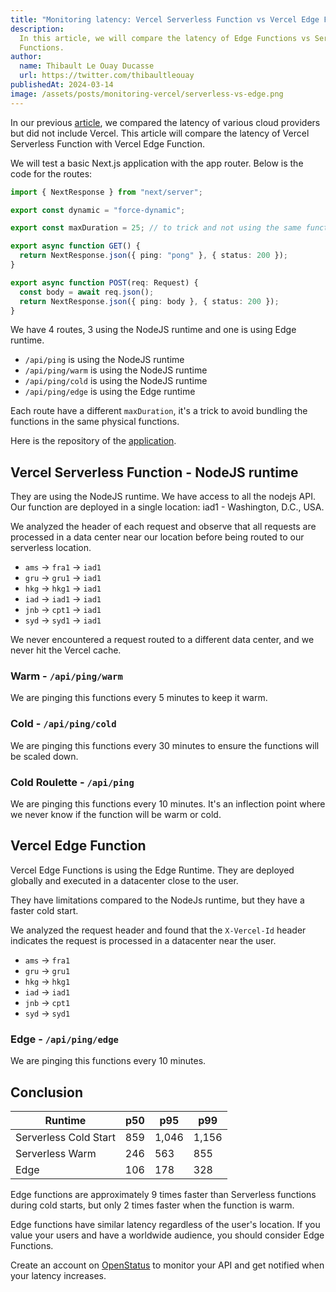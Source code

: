 ```yaml
---
title: "Monitoring latency: Vercel Serverless Function vs Vercel Edge Function"
description:
  In this article, we will compare the latency of Edge Functions vs Serverless
  Functions.
author:
  name: Thibault Le Ouay Ducasse
  url: https://twitter.com/thibaultleouay
publishedAt: 2024-03-14
image: /assets/posts/monitoring-vercel/serverless-vs-edge.png
---
```


In our previous
[article](https://www.openstatus.dev/blog/monitoring-latency-cf-workers-fly-koyeb-raylway-render),
we compared the latency of various cloud providers but did not include Vercel.
This article will compare the latency of Vercel Serverless Function with Vercel
Edge Function.

We will test a basic Next.js application with the app router. Below is the code
for the routes:

```ts
import { NextResponse } from "next/server";

export const dynamic = "force-dynamic";

export const maxDuration = 25; // to trick and not using the same function as the other ping route

export async function GET() {
  return NextResponse.json({ ping: "pong" }, { status: 200 });
}

export async function POST(req: Request) {
  const body = await req.json();
  return NextResponse.json({ ping: body }, { status: 200 });
}
```

We have 4 routes, 3 using the NodeJS runtime and one is using Edge runtime.

- `/api/ping` is using the NodeJS runtime
- `/api/ping/warm` is using the NodeJS runtime
- `/api/ping/cold` is using the NodeJS runtime
- `/api/ping/edge` is using the Edge runtime

Each route have a different `maxDuration`, it's a trick to avoid bundling the
functions in the same physical functions.

Here is the repository of the
[application](https://github.com/openstatusHQ/openstatus-next-latency).

## Vercel Serverless Function - NodeJS runtime

They are using the NodeJS runtime. We have access to all the nodejs API. Our
function are deployed in a single location: iad1 - Washington, D.C., USA.

We analyzed the header of each request and observe that all requests are
processed in a data center near our location before being routed to our
serverless location.

- `ams` -> `fra1` -> `iad1`
- `gru` -> `gru1` -> `iad1`
- `hkg` -> `hkg1` -> `iad1`
- `iad` -> `iad1` -> `iad1`
- `jnb` -> `cpt1` -> `iad1`
- `syd` -> `syd1` -> `iad1`

We never encountered a request routed to a different data center, and we never
hit the Vercel cache.

### Warm - `/api/ping/warm`

<div className="grid grid-cols-2 gap-4 sm:grid-cols-3 md:grid-cols-5">
  <MetricsCard title="uptime" value={100} suffix="%" variant="positive" />
  <MetricsCard title="fails" value={0} suffix="#" variant="negative" />
  <MetricsCard title="total pings" value={12090} suffix="#" variant="info" />
  <div className="hidden md:col-span-2 md:block" />
  <MetricsCard title="p50" value={246} suffix="ms" />
  <MetricsCard title="p75" value={305} suffix="ms" />
  <MetricsCard title="p90" value={442} suffix="ms" />
  <MetricsCard title="p95" value={563} suffix="ms" />
  <MetricsCard title="p99" value={855} suffix="ms" />
</div>

<div className="mt-4">
  <SimpleChart
    staticFile="/assets/posts/monitoring-vercel/vercel-warm.json"
    caption="Vercel warm p50 latency between 10. Mar and 13. Mar 2024 aggregated in a 1h window."
  />
</div>

We are pinging this functions every 5 minutes to keep it warm.

### Cold - `/api/ping/cold`

<div className="grid grid-cols-2 gap-4 sm:grid-cols-3 md:grid-cols-5">
  <MetricsCard title="uptime" value={100} suffix="%" variant="positive" />
  <MetricsCard title="fails" value={0} suffix="#" variant="negative" />
  <MetricsCard title="total pings" value={2010} suffix="#" variant="info" />
  <div className="hidden md:col-span-2 md:block" />
  <MetricsCard title="p50" value={859} suffix="ms" />
  <MetricsCard title="p75" value={933} suffix="ms" />
  <MetricsCard title="p90" value={1004} suffix="ms" />
  <MetricsCard title="p95" value={1046} suffix="ms" />
  <MetricsCard title="p99" value={1156} suffix="ms" />
</div>

<div className="mt-4">
  <SimpleChart
    staticFile="/assets/posts/monitoring-vercel/vercel-cold.json"
    caption="Vercel cold p50 latency between 10. Mar and 13. Mar 2024 aggregated in a 1h window."
  />
</div>

We are pinging this functions every 30 minutes to ensure the functions will be
scaled down.

### Cold Roulette - `/api/ping`

<div className="grid grid-cols-2 gap-4 sm:grid-cols-3 md:grid-cols-5">
  <MetricsCard title="uptime" value={100} suffix="%" variant="positive" />
  <MetricsCard title="fails" value={0} suffix="#" variant="negative" />
  <MetricsCard title="total pings" value={6036} suffix="#" variant="info" />
  <div className="hidden md:col-span-2 md:block" />
  <MetricsCard title="p50" value={305} suffix="ms" />
  <MetricsCard title="p75" value={791} suffix="ms" />
  <MetricsCard title="p90" value={914} suffix="ms" />
  <MetricsCard title="p95" value={972} suffix="ms" />
  <MetricsCard title="p99" value={1086} suffix="ms" />
</div>

<div className="mt-4">
  <SimpleChart
    staticFile="/assets/posts/monitoring-vercel/vercel-roulette.json"
    caption="Vercel roulette p50 latency between 10. Mar and 13. Mar 2024 aggregated in a 1h window."
  />
</div>

We are pinging this functions every 10 minutes. It's an inflection point where
we never know if the function will be warm or cold.

## Vercel Edge Function

Vercel Edge Functions is using the Edge Runtime. They are deployed globally and
executed in a datacenter close to the user.

They have limitations compared to the NodeJs runtime, but they have a faster
cold start.

We analyzed the request header and found that the `X-Vercel-Id` header indicates
the request is processed in a datacenter near the user.

- `ams` -> `fra1`
- `gru` -> `gru1`
- `hkg` -> `hkg1`
- `iad` -> `iad1`
- `jnb` -> `cpt1`
- `syd` -> `syd1`

### Edge - `/api/ping/edge`

<div className="grid grid-cols-2 gap-4 sm:grid-cols-3 md:grid-cols-5">
  <MetricsCard title="uptime" value={100} suffix="%" variant="positive" />
  <MetricsCard title="fails" value={0} suffix="#" variant="negative" />
  <MetricsCard title="total pings" value={6042} suffix="#" variant="info" />
  <div className="hidden md:col-span-2 md:block" />
  <MetricsCard title="p50" value={106} suffix="ms" />
  <MetricsCard title="p75" value={124} suffix="ms" />
  <MetricsCard title="p90" value={152} suffix="ms" />
  <MetricsCard title="p95" value={178} suffix="ms" />
  <MetricsCard title="p99" value={328} suffix="ms" />
</div>

<div className="mt-4">
  <SimpleChart
    staticFile="/assets/posts/monitoring-vercel/vercel-edge.json"
    caption="Vercel edge p50 latency between 10. Mar and 13. Mar 2024 aggregated in a 1h window."
  />
</div>

We are pinging this functions every 10 minutes.

## Conclusion

| Runtime               | p50 | p95   | p99   |
| --------------------- | --- | ----- | ----- |
| Serverless Cold Start | 859 | 1,046 | 1,156 |
| Serverless Warm       | 246 | 563   | 855   |
| Edge                  | 106 | 178   | 328   |

Edge functions are approximately 9 times faster than Serverless functions during
cold starts, but only 2 times faster when the function is warm.

Edge functions have similar latency regardless of the user's location. If you
value your users and have a worldwide audience, you should consider Edge
Functions.

Create an account on [OpenStatus](https://www.openstatus.dev/app/sign-up) to
monitor your API and get notified when your latency increases.
